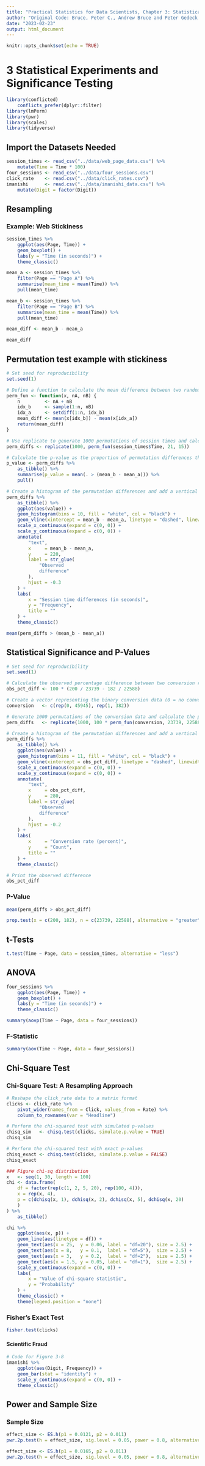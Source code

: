 ```yaml
---
title: "Practical Statistics for Data Scientists, Chapter 3: Statistical Experiments and Significance Testing"
author: "Original Code: Bruce, Peter C., Andrew Bruce and Peter Gedeck | Modifications: Antti Rask"
date: "2023-02-23"
output: html_document
---
```


```r
knitr::opts_chunk$set(echo = TRUE)
```

# 3 Statistical Experiments and Significance Testing

```r
library(conflicted)
    conflicts_prefer(dplyr::filter)
library(lmPerm)
library(pwr)
library(scales)
library(tidyverse)
```

## Import the Datasets Needed

```r
session_times <- read_csv("../data/web_page_data.csv") %>% 
    mutate(Time = Time * 100)
four_sessions <- read_csv("../data/four_sessions.csv")
click_rate    <- read.csv("../data/click_rates.csv")
imanishi      <- read.csv("../data/imanishi_data.csv") %>% 
    mutate(Digit = factor(Digit))
```

## Resampling

### Example: Web Stickiness

```r
session_times %>%
    ggplot(aes(Page, Time)) +
    geom_boxplot() +
    labs(y = "Time (in seconds)") +
    theme_classic()
```

```r
mean_a <- session_times %>%
    filter(Page == "Page A") %>%
    summarise(mean_time = mean(Time)) %>%
    pull(mean_time)

mean_b <- session_times %>%
    filter(Page == "Page B") %>%
    summarise(mean_time = mean(Time)) %>%
    pull(mean_time)

mean_diff <- mean_b - mean_a

mean_diff
```

## Permutation test example with stickiness

```r
# Set seed for reproducibility
set.seed(1)

# Define a function to calculate the mean difference between two random subsets of x
perm_fun <- function(x, nA, nB) {
    n         <- nA + nB
    idx_b     <- sample(1:n, nB)
    idx_a     <- setdiff(1:n, idx_b)
    mean_diff <- mean(x[idx_b]) - mean(x[idx_a])
    return(mean_diff)
}

# Use replicate to generate 1000 permutations of session times and calculate their mean differences
perm_diffs <- replicate(1000, perm_fun(session_times$Time, 21, 15))

# Calculate the p-value as the proportion of permutation differences that are greater than the observed mean difference
p_value <- perm_diffs %>%
    as_tibble() %>%
    summarise(p_value = mean(. > (mean_b - mean_a))) %>%
    pull()

# Create a histogram of the permutation differences and add a vertical dashed line at the observed mean difference
perm_diffs %>%
    as_tibble() %>%
    ggplot(aes(value)) +
    geom_histogram(bins = 10, fill = "white", col = "black") +
    geom_vline(xintercept = mean_b - mean_a, linetype = "dashed", linewidth = 1.5) +
    scale_x_continuous(expand = c(0, 0)) +
    scale_y_continuous(expand = c(0, 0)) +
    annotate(
        "text",
        x     = mean_b - mean_a,
        y     = 220,
        label = str_glue(
            "Observed
            difference"
        ),
        hjust = -0.3
    ) +
    labs(
        x = "Session time differences (in seconds)",
        y = "Frequency",
        title = ""
    ) +
    theme_classic()
```

```r
mean(perm_diffs > (mean_b - mean_a))
```

## Statistical Significance and P-Values

```r
# Set seed for reproducibility
set.seed(1)

# Calculate the observed percentage difference between two conversion rates
obs_pct_diff <- 100 * (200 / 23739 - 182 / 22588)

# Create a vector representing the binary conversion data (0 = no conversion, 1 = conversion)
conversion   <- c(rep(0, 45945), rep(1, 382))

# Generate 1000 permutations of the conversion data and calculate the percentage difference in conversion rates for each
perm_diffs   <- replicate(1000, 100 * perm_fun(conversion, 23739, 22588))

# Create a histogram of the permutation differences and add a vertical dashed line at the observed difference
perm_diffs %>% 
    as_tibble() %>%
    ggplot(aes(value)) +
    geom_histogram(bins = 11, fill = "white", col = "black") +
    geom_vline(xintercept = obs_pct_diff, linetype = "dashed", linewidth = 1.5) +
    scale_x_continuous(expand = c(0, 0)) +
    scale_y_continuous(expand = c(0, 0)) +
    annotate(
        "text",
        x     = obs_pct_diff,
        y     = 280,
        label = str_glue(
            "Observed
            difference"
        ),
        hjust = -0.2
    ) +
    labs(
        x     = "Conversion rate (percent)",
        y     = "Count",
        title = ""
    ) +
    theme_classic()
```

```r
# Print the observed difference
obs_pct_diff
```

### P-Value

```r
mean(perm_diffs > obs_pct_diff)
```

```r
prop.test(x = c(200, 182), n = c(23739, 22588), alternative = "greater")
```

## t-Tests

```r
t.test(Time ~ Page, data = session_times, alternative = "less")
```

## ANOVA

```r
four_sessions %>% 
    ggplot(aes(Page, Time)) + 
    geom_boxplot() +
    labs(y = "Time (in seconds)") +
    theme_classic()
```

```r
summary(aovp(Time ~ Page, data = four_sessions))
```

### F-Statistic

```r
summary(aov(Time ~ Page, data = four_sessions))
```

## Chi-Square Test

### Chi-Square Test: A Resampling Approach

```r
# Reshape the click_rate data to a matrix format
clicks <- click_rate %>%
    pivot_wider(names_from = Click, values_from = Rate) %>%
    column_to_rownames(var = "Headline")

# Perform the chi-squared test with simulated p-values
chisq_sim   <- chisq.test(clicks, simulate.p.value = TRUE)
chisq_sim

# Perform the chi-squared test with exact p-values
chisq_exact <- chisq.test(clicks, simulate.p.value = FALSE)
chisq_exact
```

```r
### Figure chi-sq distribution
x   <- seq(1, 30, length = 100)
chi <- data.frame(
    df = factor(rep(c(1, 2, 5, 20), rep(100, 4))),
    x = rep(x, 4),
    p = c(dchisq(x, 1), dchisq(x, 2), dchisq(x, 5), dchisq(x, 20)
    )
) %>%
    as_tibble()

chi %>% 
    ggplot(aes(x, p)) +
    geom_line(aes(linetype = df)) +
    geom_text(aes(x = 25,  y = 0.06, label = "df=20"), size = 2.5) +
    geom_text(aes(x = 8,   y = 0.1,  label = "df=5"),  size = 2.5) +
    geom_text(aes(x = 3,   y = 0.2,  label = "df=2"),  size = 2.5) +
    geom_text(aes(x = 1.5, y = 0.05, label = "df=1"),  size = 2.5) +
    scale_y_continuous(expand = c(0, 0)) +
    labs(
        x = "Value of chi-square statistic",
        y = "Probability"
    ) +
    theme_classic() +
    theme(legend.position = "none")
```

### Fisher's Exact Test

```r
fisher.test(clicks)
```

#### Scientific Fraud

```r
# Code for Figure 3-8
imanishi %>% 
    ggplot(aes(Digit, Frequency)) +
    geom_bar(stat = "identity") +
    scale_y_continuous(expand = c(0, 0)) +
    theme_classic()
```

## Power and Sample Size

### Sample Size

```r
effect_size <- ES.h(p1 = 0.0121, p2 = 0.011)
pwr.2p.test(h = effect_size, sig.level = 0.05, power = 0.8, alternative = "greater")

effect_size <- ES.h(p1 = 0.0165, p2 = 0.011)
pwr.2p.test(h = effect_size, sig.level = 0.05, power = 0.8, alternative = "greater")
```
